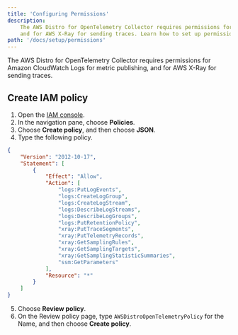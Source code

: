 ```yaml
---
title: 'Configuring Permissions'
description:
    The AWS Distro for OpenTelemetry Collector requires permissions for Amazon CloudWatch Logs for metric publishing,
    and for AWS X-Ray for sending traces. Learn how to set up permissions by creating an IAM policy.
path: '/docs/setup/permissions'
---
```



The AWS Distro for OpenTelemetry Collector requires permissions for Amazon CloudWatch Logs for metric publishing, and for
AWS X-Ray for sending traces.

<SectionSeparator />

## Create IAM policy
1. Open the [IAM console](https://console.aws.amazon.com/iam/).
2. In the navigation pane, choose **Policies**.
3. Choose **Create policy**, and then choose **JSON**.
4. Type the following policy.
```json lineNumbers=true
{
    "Version": "2012-10-17",
    "Statement": [
        {
            "Effect": "Allow",
            "Action": [
                "logs:PutLogEvents",
                "logs:CreateLogGroup",
                "logs:CreateLogStream",
                "logs:DescribeLogStreams",
                "logs:DescribeLogGroups",
                "logs:PutRetentionPolicy",
                "xray:PutTraceSegments",
                "xray:PutTelemetryRecords",
                "xray:GetSamplingRules",
                "xray:GetSamplingTargets",
                "xray:GetSamplingStatisticSummaries",
                "ssm:GetParameters"
            ],
            "Resource": "*"
        }
    ]
}
```
5. Choose **Review policy**.
6. On the Review policy page, type `AWSDistroOpenTelemetryPolicy` for the Name, and then choose **Create policy**.